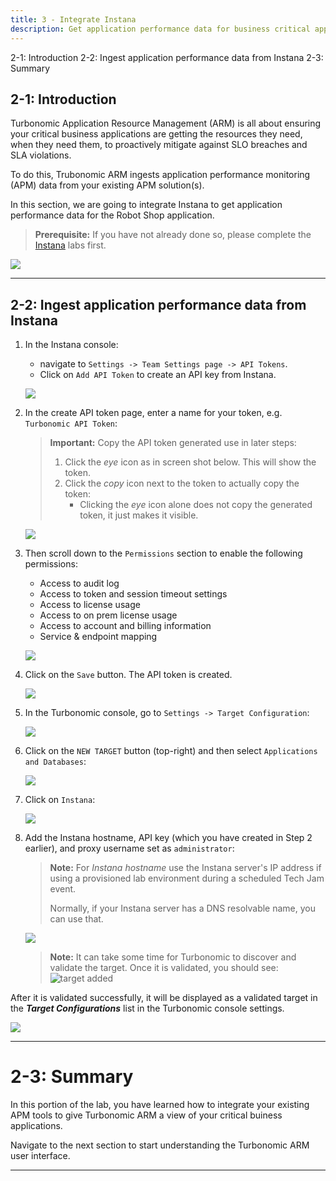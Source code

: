 ```yaml
---
title: 3 - Integrate Instana
description: Get application performance data for business critical applications
---
```


<AnchorLinks>
  <AnchorLink>2-1: Introduction</AnchorLink>
  <AnchorLink>2-2: Ingest application performance data from Instana</AnchorLink>
  <AnchorLink>2-3: Summary</AnchorLink>
</AnchorLinks>

## 2-1: Introduction

Turbonomic Application Resource Management (ARM) is all about ensuring your
critical business applications are getting the resources they need, when they
need them, to proactively mitigate against SLO breaches and SLA violations.

To do this, Trubonomic ARM ingests application performance monitoring (APM)
data from your existing APM solution(s).

In this section, we are going to integrate Instana to get application
performance data for the Robot Shop application.

> **Prerequisite:** If you have not already done so, please complete the
> [Instana](https://ibm.github.io/waiops-tech-jam/tutorials/instana/introduction)
> labs first.

![](images/arch-1.png)

---

## 2-2: Ingest application performance data from Instana

1. In the Instana console:

   - navigate to `Settings -> Team Settings page -> API Tokens`.
   - Click on `Add API Token` to create an API key from Instana.

   ![](images/addApiToken.png)

1. In the create API token page, enter a name for your token, e.g.
   `Turbonomic API Token`:

   > **Important:** Copy the API token generated use in later steps:
   >
   > 1. Click the _eye_ icon as in screen shot below. This will show the token.
   > 2. Click the _copy_ icon next to the token to actually copy the token:
   >    - Clicking the _eye_ icon alone does not copy the generated token,
   >      it just makes it visible.

   ![](images/apiToken1.png)

1. Then scroll down to the `Permissions` section to enable the following
   permissions:

   - Access to audit log
   - Access to token and session timeout settings
   - Access to license usage
   - Access to on prem license usage
   - Access to account and billing information
   - Service & endpoint mapping

   ![](images/apiToken2.png)

1. Click on the `Save` button. The API token is created.

   ![](images/apiToken3.png)

1. In the Turbonomic console, go to `Settings -> Target Configuration`:

   ![](images/targetConfiguration.png)

1. Click on the `NEW TARGET` button (top-right) and then select
   `Applications and Databases`:

   ![](images/applicationAndDatabases.png)

1. Click on `Instana`:

   ![](images/instanaTarget.png)

1. Add the Instana hostname, API key (which you have created in Step 2 earlier),
   and proxy username set as `administrator`:

   > **Note:** For _Instana hostname_ use the Instana server's IP address if
   > using a provisioned lab environment during a scheduled Tech Jam event.
   >
   > Normally, if your Instana server has a DNS resolvable name, you can use
   > that.

   ![](images/addInstanaTarget.png)

   > **Note:** It can take some time for Turbonomic to discover and validate the
   > target. Once it is validated, you should see:
   > ![target added](images/instana-target-added.png)

After it is validated successfully, it will be displayed as a validated target
in the **_Target Configurations_** list in the Turbonomic console settings.

![](images/instanaValidatedTarget.png)

---

# 2-3: Summary

In this portion of the lab, you have learned how to integrate your existing
APM tools to give Turbonomic ARM a view of your critical buiness applications.

Navigate to the next section to start understanding the Turbonomic ARM user
interface.

---
